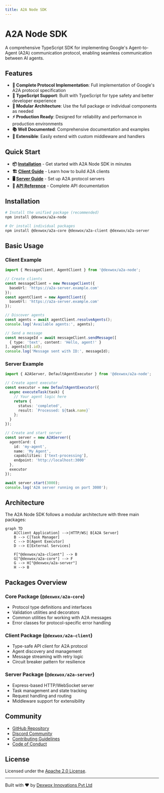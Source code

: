 ```yaml
---
title: A2A Node SDK
---
```



# A2A Node SDK

A comprehensive TypeScript SDK for implementing Google's Agent-to-Agent (A2A) communication protocol, enabling seamless communication between AI agents.

## Features

- **🚀 Complete Protocol Implementation**: Full implementation of Google's A2A protocol specification
- **📝 TypeScript Support**: Built with TypeScript for type safety and better developer experience
- **🔧 Modular Architecture**: Use the full package or individual components as needed
- **⚡ Production Ready**: Designed for reliability and performance in production environments
- **📚 Well Documented**: Comprehensive documentation and examples
- **🔌 Extensible**: Easily extend with custom middleware and handlers

## Quick Start

- **📦 [Installation](/docs/getting-started)** - Get started with A2A Node SDK in minutes
- **🏗️ [Client Guide](/docs/client)** - Learn how to build A2A clients  
- **🖥️ [Server Guide](/docs/server)** - Set up A2A protocol servers
- **📖 [API Reference](/api-reference)** - Complete API documentation

## Installation

```bash
# Install the unified package (recommended)
npm install @dexwox/a2a-node

# Or install individual packages
npm install @dexwox/a2a-core @dexwox/a2a-client @dexwox/a2a-server
```

## Basic Usage

### Client Example

```typescript
import { MessageClient, AgentClient } from '@dexwox/a2a-node';

// Create clients
const messageClient = new MessageClient({ 
  baseUrl: 'https://a2a-server.example.com' 
});
const agentClient = new AgentClient({ 
  baseUrl: 'https://a2a-server.example.com' 
});

// Discover agents
const agents = await agentClient.resolveAgents();
console.log('Available agents:', agents);

// Send a message
const messageId = await messageClient.sendMessage([
  { type: 'text', content: 'Hello, agent!' }
], agents[0].id);
console.log('Message sent with ID:', messageId);
```

### Server Example

```typescript
import { A2AServer, DefaultAgentExecutor } from '@dexwox/a2a-node';

// Create agent executor
const executor = new DefaultAgentExecutor({
  async executeTask(task) {
    // Your agent logic here
    return {
      status: 'completed',
      result: `Processed: ${task.name}`
    };
  }
});

// Create and start server
const server = new A2AServer({
  agentCard: {
    id: 'my-agent',
    name: 'My Agent',
    capabilities: ['text-processing'],
    endpoint: 'http://localhost:3000'
  },
  executor
});

await server.start(3000);
console.log('A2A server running on port 3000');
```

## Architecture

The A2A Node SDK follows a modular architecture with three main packages:

```mermaid
graph TD
    A[Client Application] -->|HTTP/WS| B[A2A Server]
    B --> C[Task Manager]
    C --> D[Agent Executor]
    D --> E[External Services]
    
    F["@dexwox/a2a-client"] --> B
    G["@dexwox/a2a-core"] --> F
    G --> H["@dexwox/a2a-server"]
    H --> B
```

## Packages Overview

### Core Package (`@dexwox/a2a-core`)
- Protocol type definitions and interfaces
- Validation utilities and decorators
- Common utilities for working with A2A messages
- Error classes for protocol-specific error handling

### Client Package (`@dexwox/a2a-client`)
- Type-safe API client for A2A protocol
- Agent discovery and management
- Message streaming with retry logic
- Circuit breaker pattern for resilience

### Server Package (`@dexwox/a2a-server`)
- Express-based HTTP/WebSocket server
- Task management and state tracking
- Request handling and routing
- Middleware support for extensibility

## Community

- [GitHub Repository](https://github.com/Dexwox-Innovations-Org/a2a-node-sdk)
- [Discord Community](https://discord.gg/dexwox)
- [Contributing Guidelines](/docs/contributing)
- [Code of Conduct](/docs/code-of-conduct)

## License

Licensed under the [Apache 2.0 License](https://github.com/Dexwox-Innovations-Org/a2a-node-sdk/blob/main/LICENSE).

---

Built with ❤️ by [Dexwox Innovations Pvt Ltd](https://dexwox.com)
